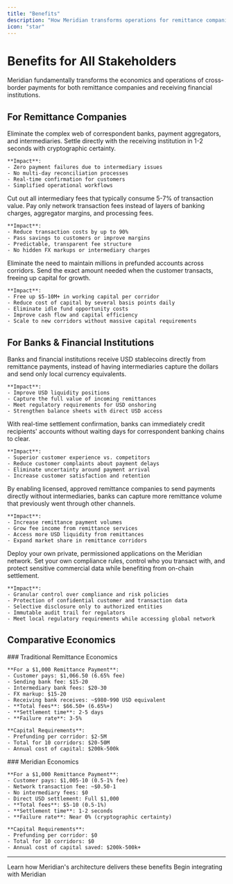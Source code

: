 ```yaml
---
title: "Benefits"
description: "How Meridian transforms operations for remittance companies and financial institutions"
icon: "star"
---
```


# Benefits for All Stakeholders

Meridian fundamentally transforms the economics and operations of cross-border payments for both remittance companies and receiving financial institutions.

## For Remittance Companies

<AccordionGroup>
  <Accordion title="Instant Settlement with No Third-Party Dependencies" icon="bolt">
    Eliminate the complex web of correspondent banks, payment aggregators, and intermediaries. Settle directly with the receiving institution in 1-2 seconds with cryptographic certainty.

    **Impact**:
    - Zero payment failures due to intermediary issues
    - No multi-day reconciliation processes
    - Real-time confirmation for customers
    - Simplified operational workflows
  </Accordion>

  <Accordion title="Eliminate International Banking and B2B FinTech Middlemen Fees" icon="hand-holding-dollar">
    Cut out all intermediary fees that typically consume 5-7% of transaction value. Pay only network transaction fees instead of layers of banking charges, aggregator margins, and processing fees.

    **Impact**:
    - Reduce transaction costs by up to 90%
    - Pass savings to customers or improve margins
    - Predictable, transparent fee structure
    - No hidden FX markups or intermediary charges
  </Accordion>

  <Accordion title="No Prefunding—Send Money Live as Customers Transact" icon="gauge-high">
    Eliminate the need to maintain millions in prefunded accounts across corridors. Send the exact amount needed when the customer transacts, freeing up capital for growth.

    **Impact**:
    - Free up $5-10M+ in working capital per corridor
    - Reduce cost of capital by several basis points daily
    - Eliminate idle fund opportunity costs
    - Improve cash flow and capital efficiency
    - Scale to new corridors without massive capital requirements
  </Accordion>
</AccordionGroup>

## For Banks & Financial Institutions

<AccordionGroup>
  <Accordion title="Receive USD Directly—No More Middlemen Taking Your Dollars" icon="building-columns">
    Banks and financial institutions receive USD stablecoins directly from remittance payments, instead of having intermediaries capture the dollars and send only local currency equivalents.

    **Impact**:
    - Improve USD liquidity positions
    - Capture the full value of incoming remittances
    - Meet regulatory requirements for USD onshoring
    - Strengthen balance sheets with direct USD access
  </Accordion>

  <Accordion title="Offer Instant Credit for International Transfers" icon="clock">
    With real-time settlement confirmation, banks can immediately credit recipients' accounts without waiting days for correspondent banking chains to clear.

    **Impact**:
    - Superior customer experience vs. competitors
    - Reduce customer complaints about payment delays
    - Eliminate uncertainty around payment arrival
    - Increase customer satisfaction and retention
  </Accordion>

  <Accordion title="Receive More Remittance Payments and Dollars" icon="chart-line">
    By enabling licensed, approved remittance companies to send payments directly without intermediaries, banks can capture more remittance volume that previously went through other channels.

    **Impact**:
    - Increase remittance payment volumes
    - Grow fee income from remittance services
    - Access more USD liquidity from remittances
    - Expand market share in remittance corridors
  </Accordion>

  <Accordion title="Maintain Full Control with Selective Transparency" icon="eye">
    Deploy your own private, permissioned applications on the Meridian network. Set your own compliance rules, control who you transact with, and protect sensitive commercial data while benefiting from on-chain settlement.

    **Impact**:
    - Granular control over compliance and risk policies
    - Protection of confidential customer and transaction data
    - Selective disclosure only to authorized entities
    - Immutable audit trail for regulators
    - Meet local regulatory requirements while accessing global network
  </Accordion>
</AccordionGroup>

## Comparative Economics

<Tabs>
  <Tab title="Traditional System">
    ### Traditional Remittance Economics

    **For a $1,000 Remittance Payment**:
    - Customer pays: $1,066.50 (6.65% fee)
    - Sending bank fee: $15-20
    - Intermediary bank fees: $20-30
    - FX markup: $15-20
    - Receiving bank receives: ~$980-990 USD equivalent
    - **Total fees**: $66.50+ (6.65%+)
    - **Settlement time**: 2-5 days
    - **Failure rate**: 3-5%

    **Capital Requirements**:
    - Prefunding per corridor: $2-5M
    - Total for 10 corridors: $20-50M
    - Annual cost of capital: $200k-500k
  </Tab>

  <Tab title="With Meridian">
    ### Meridian Economics

    **For a $1,000 Remittance Payment**:
    - Customer pays: $1,005-10 (0.5-1% fee)
    - Network transaction fee: ~$0.50-1
    - No intermediary fees: $0
    - Direct USD settlement: Full $1,000
    - **Total fees**: $5-10 (0.5-1%)
    - **Settlement time**: 1-2 seconds
    - **Failure rate**: Near 0% (cryptographic certainty)

    **Capital Requirements**:
    - Prefunding per corridor: $0
    - Total for 10 corridors: $0
    - Annual cost of capital saved: $200k-500k+
  </Tab>
</Tabs>

---

<CardGroup cols={2}>
  <Card
    title="See the Technical Foundation"
    icon="cubes"
    href="/architecture"
  >
    Learn how Meridian's architecture delivers these benefits
  </Card>
  <Card
    title="Get Started"
    icon="rocket"
    href="/quickstart"
  >
    Begin integrating with Meridian
  </Card>
</CardGroup>
